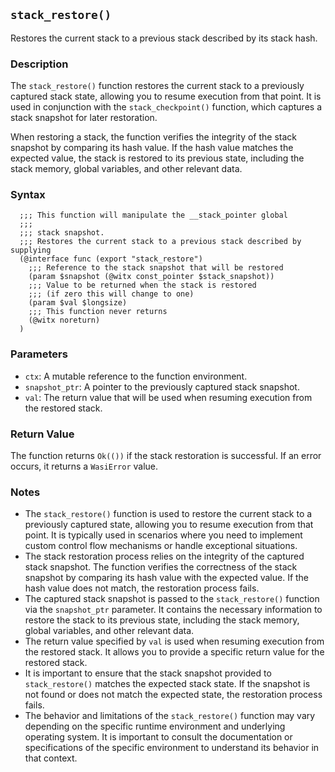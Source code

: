 ## `stack_restore()`

Restores the current stack to a previous stack described by its stack hash.

### Description

The `stack_restore()` function restores the current stack to a previously captured stack state, allowing you to resume execution from that point. It is used in conjunction with the `stack_checkpoint()` function, which captures a stack snapshot for later restoration.

When restoring a stack, the function verifies the integrity of the stack snapshot by comparing its hash value. If the hash value matches the expected value, the stack is restored to its previous state, including the stack memory, global variables, and other relevant data.

### Syntax

```ebnf
  ;;; This function will manipulate the __stack_pointer global
  ;;;
  ;;; stack snapshot.
  ;;; Restores the current stack to a previous stack described by supplying
  (@interface func (export "stack_restore")
    ;;; Reference to the stack snapshot that will be restored
    (param $snapshot (@witx const_pointer $stack_snapshot))
    ;;; Value to be returned when the stack is restored
    ;;; (if zero this will change to one)
    (param $val $longsize)
    ;;; This function never returns
    (@witx noreturn)
  )
```
### Parameters

- `ctx`: A mutable reference to the function environment.
- `snapshot_ptr`: A pointer to the previously captured stack snapshot.
- `val`: The return value that will be used when resuming execution from the restored stack.

### Return Value

The function returns `Ok(())` if the stack restoration is successful. If an error occurs, it returns a `WasiError` value.

### Notes

- The `stack_restore()` function is used to restore the current stack to a previously captured state, allowing you to resume execution from that point. It is typically used in scenarios where you need to implement custom control flow mechanisms or handle exceptional situations.
- The stack restoration process relies on the integrity of the captured stack snapshot. The function verifies the correctness of the stack snapshot by comparing its hash value with the expected value. If the hash value does not match, the restoration process fails.
- The captured stack snapshot is passed to the `stack_restore()` function via the `snapshot_ptr` parameter. It contains the necessary information to restore the stack to its previous state, including the stack memory, global variables, and other relevant data.
- The return value specified by `val` is used when resuming execution from the restored stack. It allows you to provide a specific return value for the restored stack.
- It is important to ensure that the stack snapshot provided to `stack_restore()` matches the expected stack state. If the snapshot is not found or does not match the expected state, the restoration process fails.
- The behavior and limitations of the `stack_restore()` function may vary depending on the specific runtime environment and underlying operating system. It is important to consult the documentation or specifications of the specific environment to understand its behavior in that context.
